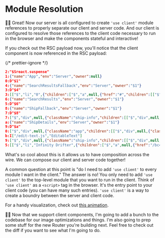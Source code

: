 # Module Resolution

👨‍💼 Great! Now our server is all configured to create `'use client'` module
references to properly separate our client and server code. And our client is
configured to resolve those references to the client code necessary to run in
the browser and make the components stateful and interactive!

If you check out the RSC payload now, you'll notice that the client component
is now referenced in the RSC payload:

{/* prettier-ignore */}
```json nonumber nolang
2:"$Sreact.suspense"
1:{"name":"App","env":"Server","owner":null}
0:D"$1"
4:{"name":"SearchResultsFallback","env":"Server","owner":"$1"}
3:D"$4"
3:[["$","li","0",{"children":["$","a",null,{"href":"#","children":[["$","img",null,{"src":"/img/fallback-ship.png","alt":"loading"},"$4"],"... loading"]},"$4"]},"$4"],["$","li","1",{"children":["$","a",null,{"href":"#","children":[["$","img",null,{"src":"/img/fallback-ship.png","alt":"loading"},"$4"],"... loading"]},"$4"]},"$4"],["$","li","2",{"children":["$","a",null,{"href":"#","children":[["$","img",null,{"src":"/img/fallback-ship.png","alt":"loading"},"$4"],"... loading"]},"$4"]},"$4"],["$","li","3",{"children":["$","a",null,{"href":"#","children":[["$","img",null,{"src":"/img/fallback-ship.png","alt":"loading"},"$4"],"... loading"]},"$4"]},"$4"],["$","li","4",{"children":["$","a",null,{"href":"#","children":[["$","img",null,{"src":"/img/fallback-ship.png","alt":"loading"},"$4"],"... loading"]},"$4"]},"$4"],["$","li","5",{"children":["$","a",null,{"href":"#","children":[["$","img",null,{"src":"/img/fallback-ship.png","alt":"loading"},"$4"],"... loading"]},"$4"]},"$4"],["$","li","6",{"children":["$","a",null,{"href":"#","children":[["$","img",null,{"src":"/img/fallback-ship.png","alt":"loading"},"$4"],"... loading"]},"$4"]},"$4"],["$","li","7",{"children":["$","a",null,{"href":"#","children":[["$","img",null,{"src":"/img/fallback-ship.png","alt":"loading"},"$4"],"... loading"]},"$4"]},"$4"],["$","li","8",{"children":["$","a",null,{"href":"#","children":[["$","img",null,{"src":"/img/fallback-ship.png","alt":"loading"},"$4"],"... loading"]},"$4"]},"$4"],["$","li","9",{"children":["$","a",null,{"href":"#","children":[["$","img",null,{"src":"/img/fallback-ship.png","alt":"loading"},"$4"],"... loading"]},"$4"]},"$4"],["$","li","10",{"children":["$","a",null,{"href":"#","children":[["$","img",null,{"src":"/img/fallback-ship.png","alt":"loading"},"$4"],"... loading"]},"$4"]},"$4"],["$","li","11",{"children":["$","a",null,{"href":"#","children":[["$","img",null,{"src":"/img/fallback-ship.png","alt":"loading"},"$4"],"... loading"]},"$4"]},"$4"]]
6:{"name":"SearchResults","env":"Server","owner":"$1"}
5:D"$6"
8:{"name":"ShipFallback","env":"Server","owner":"$1"}
7:D"$8"
7:["$","div",null,{"className":"ship-info","children":[["$","div",null,{"className":"ship-info__img-wrapper","children":["$","img",null,{"src":"/img/ships/ec7a3f950f99f.webp?size=200","alt":"ec7a3f950f99f"},"$8"]},"$8"],["$","section",null,{"children":["$","h2",null,{"children":"Loading..."},"$8"]},"$8"],["$","div",null,{"children":["Top Speed: XX"," ",["$","small",null,{"children":"lyh"},"$8"]]},"$8"],["$","section",null,{"children":["$","ul",null,{"children":[["$","li","0",{"children":[["$","label",null,{"children":"loading"},"$8"],":"," ",["$","span",null,{"children":["XX ",["$","small",null,{"children":"(loading)"},"$8"]]},"$8"]]},"$8"],["$","li","1",{"children":[["$","label",null,{"children":"loading"},"$8"],":"," ",["$","span",null,{"children":["XX ",["$","small",null,{"children":"(loading)"},"$8"]]},"$8"]]},"$8"],["$","li","2",{"children":[["$","label",null,{"children":"loading"},"$8"],":"," ",["$","span",null,{"children":["XX ",["$","small",null,{"children":"(loading)"},"$8"]]},"$8"]]},"$8"]]},"$8"]},"$8"]]},"$8"]
a:{"name":"ShipDetails","env":"Server","owner":"$1"}
9:D"$a"
0:["$","div",null,{"className":"app","children":[["$","div",null,{"className":"search","children":[["$","form",null,{"children":["$","input",null,{"name":"search","placeholder":"Filter ships...","type":"search","defaultValue":"","autoFocus":true},"$1"]},"$1"],["$","ul",null,{"children":["$","$2",null,{"fallback":"$3","children":"$L5"},"$1"]},"$1"]]},"$1"],["$","div",null,{"className":"details","children":["$","$2",null,{"fallback":"$7","children":"$L9"},"$1"]},"$1"]]},"$1"]
b:I["/edit-text.js","EditableText"]
9:["$","div",null,{"className":"ship-info","children":[["$","div",null,{"className":"ship-info__img-wrapper","children":["$","img",null,{"src":"/img/ships/ec7a3f950f99f.webp?size=200","alt":"Scout Ship"},null]},null],["$","section",null,{"children":["$","h2",null,{"children":["$","$Lb","ec7a3f950f99f",{"shipId":"ec7a3f950f99f","initialValue":"Scout Ship"},null]},null]},null],["$","div",null,{"children":["Top Speed: ",11," ",["$","small",null,{"children":"lyh"},null]]},null],["$","section",null,{"children":["$","p",null,{"children":"NOTE: This ship is not equipped with any weapons."},null]},null]]},null]
5:[["$","li","Infinity Drifter",{"children":["$","a",null,{"href":"/bc4cbadf89bd3","style":{"fontWeight":"normal"},"children":[["$","img",null,{"src":"/img/ships/bc4cbadf89bd3.webp?size=20","alt":"Infinity Drifter"},null],"Infinity Drifter"]},null]},null],["$","li","Star Hopper",{"children":["$","a",null,{"href":"/3ba8aa65ffe6c","style":{"fontWeight":"normal"},"children":[["$","img",null,{"src":"/img/ships/3ba8aa65ffe6c.webp?size=20","alt":"Star Hopper"},null],"Star Hopper"]},null]},null],["$","li","Galaxy Cruiser",{"children":["$","a",null,{"href":"/ab267a5984523","style":{"fontWeight":"normal"},"children":[["$","img",null,{"src":"/img/ships/ab267a5984523.webp?size=20","alt":"Galaxy Cruiser"},null],"Galaxy Cruiser"]},null]},null],["$","li","Planet Hopper",{"children":["$","a",null,{"href":"/d3b8aa65ffe6c","style":{"fontWeight":"normal"},"children":[["$","img",null,{"src":"/img/ships/d3b8aa65ffe6c.webp?size=20","alt":"Planet Hopper"},null],"Planet Hopper"]},null]},null],["$","li","Space Taxi",{"children":["$","a",null,{"href":"/1ff1991efe029","style":{"fontWeight":"normal"},"children":[["$","img",null,{"src":"/img/ships/1ff1991efe029.webp?size=20","alt":"Space Taxi"},null],"Space Taxi"]},null]},null],["$","li","Star Destroyer",{"children":["$","a",null,{"href":"/f3d9a88e1c234","style":{"fontWeight":"normal"},"children":[["$","img",null,{"src":"/img/ships/f3d9a88e1c234.webp?size=20","alt":"Star Destroyer"},null],"Star Destroyer"]},null]},null],["$","li","Interceptor",{"children":["$","a",null,{"href":"/cb03cc4e5717e","style":{"fontWeight":"normal"},"children":[["$","img",null,{"src":"/img/ships/cb03cc4e5717e.webp?size=20","alt":"Interceptor"},null],"Interceptor"]},null]},null],["$","li","Stealth Cruiser",{"children":["$","a",null,{"href":"/6c86fca8b9086","style":{"fontWeight":"normal"},"children":[["$","img",null,{"src":"/img/ships/6c86fca8b9086.webp?size=20","alt":"Stealth Cruiser"},null],"Stealth Cruiser"]},null]},null],["$","li","Battleship",{"children":["$","a",null,{"href":"/fdc13cb488bf1","style":{"fontWeight":"normal"},"children":[["$","img",null,{"src":"/img/ships/fdc13cb488bf1.webp?size=20","alt":"Battleship"},null],"Battleship"]},null]},null],["$","li","Dreadnought",{"children":["$","a",null,{"href":"/d486d48b82b81","style":{"fontWeight":"normal"},"children":[["$","img",null,{"src":"/img/ships/d486d48b82b81.webp?size=20","alt":"Dreadnought"},null],"Dreadnought"]},null]},null],["$","li","Cruiser",{"children":["$","a",null,{"href":"/cfd10fcd2de6c","style":{"fontWeight":"normal"},"children":[["$","img",null,{"src":"/img/ships/cfd10fcd2de6c.webp?size=20","alt":"Cruiser"},null],"Cruiser"]},null]},null],["$","li","Frigate",{"children":["$","a",null,{"href":"/e92cefe4f6727","style":{"fontWeight":"normal"},"children":[["$","img",null,{"src":"/img/ships/e92cefe4f6727.webp?size=20","alt":"Frigate"},null],"Frigate"]},null]},null],["$","li","Scout Ship",{"children":["$","a",null,{"href":"/ec7a3f950f99f","style":{"fontWeight":"bold"},"children":[["$","img",null,{"src":"/img/ships/ec7a3f950f99f.webp?size=20","alt":"Scout Ship"},null],"Scout Ship"]},null]},null]]
```

What's so cool about this is it allows us to have composition across the wire.
We can compose our client and server code together!

A common question at this point is "do I need to add `'use client'` to every
module I want in the client." The answer is no! You only need to add `'use
client'` to the top-level module that you want to run in the client. Think of
`'use client'` as a `<script>` tag in the browser. It's the entry point to your
client code (you can have many such entries). `'use client'` is a way to create
a boundry between the server and client code.

For a handy visualization, check out [this animation](https://twitter.com/delba_oliveira/status/1767958810356756798).

🧝‍♂️ Now that we support client components, I'm going to add a bunch to the
codebase for our image optimizations and things. I'm also going to prep some
stuff for the new Router you're building next. Feel free
to <NextDiffLink>check out the diff</NextDiffLink> if you want to see what I'm
going to do.
